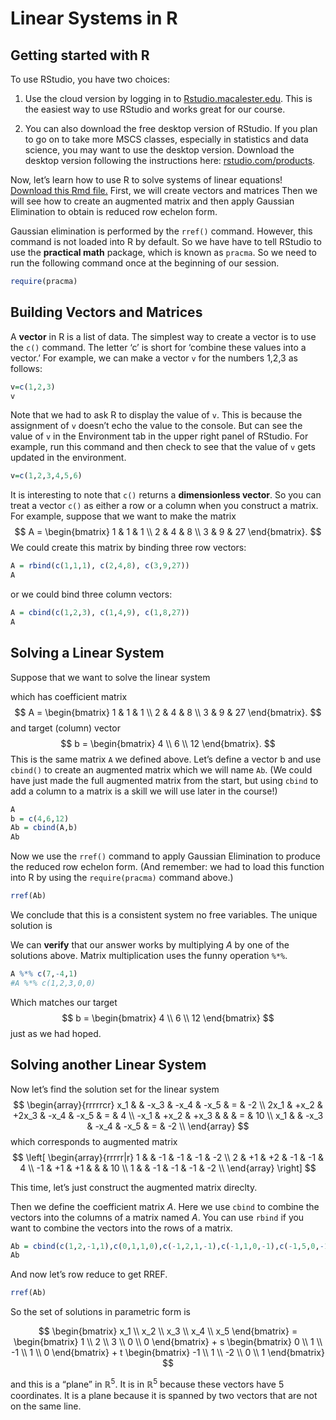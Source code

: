 
# Linear Systems in R

## Getting started with R

To use RStudio, you have two choices:

1) Use the cloud version by logging in to  [Rstudio.macalester.edu](https://rstudio.macalester.edu/). This is the easiest way to use RStudio and works great for our course. 

2) You can also download the free desktop version of RStudio. If you plan to go on to take more MSCS classes, especially in statistics and data science, you may want to use the desktop version. Download the desktop version following the instructions here: [rstudio.com/products](https://rstudio.com/products/rstudio/).

Now, let's learn how to use R to solve systems of linear equations! [Download this Rmd file.](https://github.com/mathbeveridge/math236_f20/blob/main/01-linear-systems.Rmd) First, we will create vectors and matrices  Then we will see how to create an augmented matrix and then apply Gaussian Elimination to obtain is reduced row echelon form.

Gaussian elimination is performed by the `rref()` command. However, this command is not loaded into R by default. So we have have to tell RStudio to use the **practical math** package, which is known as `pracma`. 
So we need to run the following command once at the beginning of our session.
```r
require(pracma)
```

## Building Vectors and Matrices

A **vector** in R is a list of data. The simplest way to create a vector is to use the `c()` command. The letter 'c' is short for 'combine these values into a vector.' For example, we can make a vector `v` for the numbers 1,2,3 as follows:

```r
v=c(1,2,3)
v
```
Note that we had to ask R to display the value of `v`. This is because the assignment of `v` doesn't echo the value to the console. But can see the value of `v` in the Environment tab in the upper right panel of RStudio. For example, run this command and then check to see that the value of `v` gets updated in the environment.

```r
v=c(1,2,3,4,5,6)
```

It is interesting to note that `c()` returns a **dimensionless vector**. So 
you can treat a vector `c()` as either a row or a column when you construct a matrix. For example, suppose that we want to make the matrix
$$
A = \begin{bmatrix}
1 & 1 & 1 \\
2 & 4 & 8 \\
3 & 9 & 27
\end{bmatrix}.
$$
We could create this matrix by binding three row vectors:
```r
A = rbind(c(1,1,1), c(2,4,8), c(3,9,27))
A
```
or we could bind three column vectors:
```r
A = cbind(c(1,2,3), c(1,4,9), c(1,8,27))
A
```


## Solving a Linear System 

Suppose that we want to solve the linear system 
\begin{aligned}
x + y + z &= 7 \\
2x + 4y + 8z &= 6 \\
3x +9y+27z &=12
\end{aligned}
which has coefficient matrix 
$$
A = \begin{bmatrix}
1 & 1 & 1 \\
2 & 4 & 8 \\
3 & 9 & 27
\end{bmatrix}.
$$
and target (column) vector
$$
b = \begin{bmatrix}
4 \\ 6 \\ 12
\end{bmatrix}.
$$
This is the same matrix `A` we defined above. Let's define a vector b and use `cbind()` to create an augmented matrix which we will name `Ab`.
(We could have just made the full augmented matrix from the start, but using `cbind` to add a column to a matrix is a skill we will use later in the course!) 

```r
A
b = c(4,6,12)
Ab = cbind(A,b)
Ab
```

Now we use the `rref()` command to apply Gaussian Elimination to produce the reduced row echelon form. (And remember: we had to load this function into R by using the `require(pracma)` command above.)

```r
rref(Ab)
```

We conclude that this is a consistent system no free variables. The unique solution is 
\begin{align}
x&=7\\
y&=-4\\
z&=1
\end{align}


We can **verify** that our answer works by multiplying $A$ by one of the solutions above. Matrix multiplication uses the funny operation `%*%`.
```r
A %*% c(7,-4,1)
#A %*% c(1,2,3,0,0)
```
Which matches our target 
$$
b = \begin{bmatrix}
4 \\ 6 \\ 12
\end{bmatrix}
$$ 
just as we had hoped.


## Solving another Linear System

Now let's find the solution set for the  linear system
$$
\begin{array}{rrrrrcr}
x_1 & & -x_3 & -x_4 & -x_5 & = & -2 \\
2x_1 & +x_2 & +2x_3 & -x_4 & -x_5 & = & 4 \\
-x_1 & +x_2 & +x_3 &  &  & = & 10 \\
x_1 & & -x_3 & -x_4 & -x_5 & = & -2 \\
\end{array}
$$
which corresponds to augmented matrix
$$
\left[
\begin{array}{rrrrr|r}
1 & & -1 & -1 & -1  & -2 \\
2 & +1 & +2 & -1 & -1  & 4 \\
-1 & +1 & +1 &  &  & 10 \\
1 & & -1 & -1 & -1 & -2 \\
\end{array}
\right]
$$


This time, let's just construct the augmented matrix direclty.

Then we define the coefficient matrix $A$. Here we use `cbind` to combine the vectors into the columns of a matrix named $A$. You can use `rbind` if you want to combine the vectors into the rows of a matrix.
```r
Ab = cbind(c(1,2,-1,1),c(0,1,1,0),c(-1,2,1,-1),c(-1,1,0,-1),c(-1,5,0,-1),c(-2,10,4,-2))
Ab
```

And now let's row reduce to get RREF.

```r
rref(Ab)
```
So the set of solutions in parametric form is

$$
\begin{bmatrix} x_1 \\ x_2 \\ x_3 \\ x_4 \\ x_5 \end{bmatrix}
= 
\begin{bmatrix} 1 \\ 2 \\ 3 \\ 0 \\ 0 \end{bmatrix}
+ s \begin{bmatrix} 0 \\ 1 \\ -1 \\ 1 \\ 0 \end{bmatrix}
+ t \begin{bmatrix} -1 \\ 1 \\ -2 \\ 0 \\ 1 \end{bmatrix}
$$

and this is a "plane" in $\mathbb{R}^5$. It is in $\mathbb{R}^5$ because these vectors have 5 coordinates. It is a plane because it is spanned by two vectors that are not on the same line. 





<!-- ##  Appendix: Dimensionless Vectors  in R -->

<!-- Let's revisit the vector constructed by `cbind`. Above we called this  a "dimensionless" vector because it can be used as a column vector or a row vector.  In general, R will do its best to make sense of a dimensionless vector. In other words, it will promote `c()` to make an expression valid. -->

<!-- For example, let $A$ be an $n \times  n$ matrix, and let $b$ be a vector.  The expression $Av$ is only defined when $v$ is a $n \times 1$ **column vector** and that $wA$  is only defined when  $w$ is a $1 \times n$ ** row vector**. But let's look at what happens when we use a dimensionless vector instead. -->


<!-- ```{r, echo=TRUE} -->
<!-- A = cbind(c(1,1,1),c(-1,0,1), c(0,1,-1)) -->
<!-- A -->
<!-- b = c(2,5,11) -->
<!-- b -->

<!-- # A times b -->
<!-- A %*% b -->
<!-- # b times A -->
<!-- b %*% A -->

<!-- ``` -->


<!-- Both of these multiplications worked! So  R **treated `b` as a column vector** for the multiplication`A %*% b`. And then R **treated `b` as a row vector** for the multiplication `b %b% A`.  -->

<!-- So how do you make a true **column vector** or a true **row vector**? The answer is to use `cbind` and  `rbind`! Here are some examples: -->

<!-- ```{r, echo=TRUE} -->
<!-- #  dimensionless -->
<!-- b = c(1,2,3,4) -->
<!-- b -->
<!-- # column vector -->
<!-- b.col = cbind(b) -->
<!-- b.col -->
<!-- # row vector -->
<!-- b.row = rbind(b) -->
<!-- b.row -->
<!-- ``` -->





